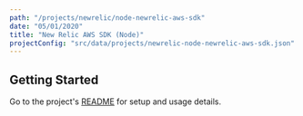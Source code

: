 ```yaml
---
path: "/projects/newrelic/node-newrelic-aws-sdk"
date: "05/01/2020"
title: "New Relic AWS SDK (Node)"
projectConfig: "src/data/projects/newrelic-node-newrelic-aws-sdk.json"
---
```


## Getting Started

Go to the project's [README](https://github.com/newrelic/node-newrelic-aws-sdk#readme) for setup and usage details.





